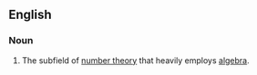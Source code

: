 ==English==
===Noun===
{{en-noun|-}}
# {{math}} The subfield of [[number theory]] that heavily employs [[algebra]].